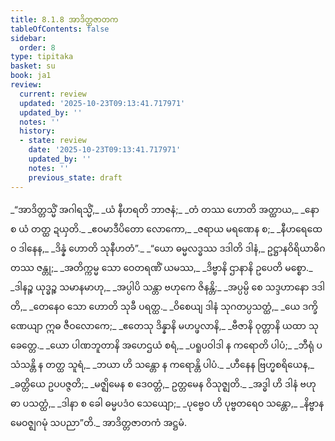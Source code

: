 ```yaml
---
title: 8.1.8 အာဒိတ္တဇာတက
tableOfContents: false
sidebar:
  order: 8
type: tipitaka
basket: su
book: ja1
review:
  current: review
  updated: '2025-10-23T09:13:41.717971'
  updated_by: ''
  notes: ''
  history:
  - state: review
    date: '2025-10-23T09:13:41.717971'
    updated_by: ''
    notes: ''
    previous_state: draft
---
```



<ReviewStatus review={frontmatter.review} showDetails={true} />

<HypothesisAnnotation frontmatter={frontmatter} />

<DynamicBreadcrumb />

<Division number="69" book="ja1" e="ch" v="22" p="183">

<Paragraph number="1748" type="verses" book="ja1">
_“အာဒိတ္တသ္မိံ အဂါရသ္မိံ,_  
_ယံ နီဟရတိ ဘာဇနံ;_  
_တံ တဿ ဟောတိ အတ္ထာယ,_  
_နော စ ယံ တတ္ထ ဍယှတိ._  

</Paragraph>

</Division>
<Division number="70" book="ja1" e="ch" v="22" p="183">

<Paragraph number="1749" type="verses" book="ja1">
_ဧဝမာဒီပိတော လောကော,_  
_ဇရာယ မရဏေန စ;_  
_နီဟရေထေဝ ဒါနေန,_  
_ဒိန္နံ ဟောတိ သုနီဟတံ”._  

</Paragraph>

</Division>
<Division number="71" book="ja1" e="ch" v="22" p="183">

<Paragraph number="1750" type="verses" book="ja1">
_“ယော ဓမ္မလဒ္ဓဿ ဒဒါတိ ဒါနံ,_  
ဥဋ္ဌာနဝိရိယာဓိဂတဿ ဇန္တု;_  
_အတိက္ကမ္မ သော ဝေတရဏိံ ယမဿ,_  
_ဒိဗ္ဗာနိ ဌာနာနိ ဥပေတိ မစ္စော._  

</Paragraph>

</Division>
<Division number="72" book="ja1" e="ch" v="22" p="183">

<Paragraph number="1751" type="verses" book="ja1">
_ဒါနဉ္စ ယုဒ္ဓဉ္စ သမာနမာဟု,_  
_အပ္ပါပိ သန္တာ ဗဟုကေ ဇိနန္တိ;_  
_အပ္ပမ္ပိ စေ သဒ္ဒဟာနော ဒဒါတိ,_  
_တေနေဝ သော ဟောတိ သုခီ ပရတ္ထ._  

</Paragraph>

</Division>
<Division number="73" book="ja1" e="ch" v="22" p="183">

<Paragraph number="1752" type="verses" book="ja1">
_ဝိစေယျ ဒါနံ သုဂတပ္ပသတ္ထံ,_  
_ယေ ဒက္ခိဏေယျာ ဣဓ ဇီဝလောကေ;_  
_ဧတေသု ဒိန္နာနိ မဟပ္ဖလာနိ,_  
_ဗီဇာနိ ဝုတ္တာနိ ယထာ သုခေတ္တေ._  

</Paragraph>

</Division>
<Division number="74" book="ja1" e="ch" v="22" p="183">

<Paragraph number="1753" type="verses" book="ja1">
_ယော ပါဏဘူတာနိ အဟေဌယံ စရံ,_  
_ပရူပဝါဒါ န ကရောတိ ပါပံ;_  
_ဘီရုံ ပသံသန္တိ န တတ္ထ သူရံ,_  
_ဘယာ ဟိ သန္တော န ကရောန္တိ ပါပံ._  

</Paragraph>

</Division>
<Division number="75" book="ja1" e="ch" v="22" p="183">

<Paragraph number="1754" type="verses" book="ja1">
_ဟီနေန ဗြဟ္မစရိယေန,_  
_ခတ္တိယေ ဥပပဇ္ဇတိ;_  
_မဇ္ဈိမေန စ ဒေဝတ္တံ,_  
ဥတ္တမေန ဝိသုဇ္ဈတိ._  

</Paragraph>

</Division>
<Division number="76" book="ja1" e="ch" v="22" p="184">

<Paragraph number="1755" type="verses" book="ja1">
_အဒ္ဓါ ဟိ ဒါနံ ဗဟုဓာ ပသတ္ထံ,_  
_ဒါနာ စ ခေါ ဓမ္မပဒံဝ သေယျော;_  
_ပုဗ္ဗေဝ ဟိ ပုဗ္ဗတရေဝ သန္တော,_  
_နိဗ္ဗာနမေဝဇ္ဈဂမုံ သပညာ”တိ._  


</Paragraph>
</Division>

<Paragraph number="1756" type="center" book="ja1">
အာဒိတ္တဇာတကံ အဋ္ဌမံ.
</Paragraph>